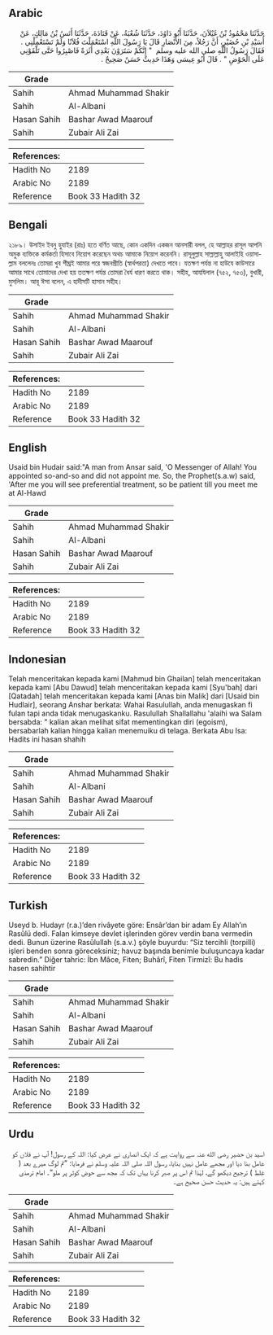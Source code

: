 ## Arabic


<div dir="rtl" lang="ar" style={{fontSize:'larger',backgroundColor:'#f8f9fa',padding:20}}>
حَدَّثَنَا مَحْمُودُ بْنُ غَيْلاَنَ، حَدَّثَنَا أَبُو دَاوُدَ، حَدَّثَنَا شُعْبَةُ، عَنْ قَتَادَةَ، حَدَّثَنَا أَنَسُ بْنُ مَالِكٍ، عَنْ أُسَيْدِ بْنِ حُضَيْرٍ، أَنَّ رَجُلاً، مِنَ الأَنْصَارِ قَالَ يَا رَسُولَ اللَّهِ اسْتَعْمَلْتَ فُلاَنًا وَلَمْ تَسْتَعْمِلْنِي ‏.‏ فَقَالَ رَسُولُ اللَّهِ صلى الله عليه وسلم ‏ "‏ إِنَّكُمْ سَتَرَوْنَ بَعْدِي أَثَرَةً فَاصْبِرُوا حَتَّى تَلْقَوْنِي عَلَى الْحَوْضِ ‏"‏ ‏.‏ قَالَ أَبُو عِيسَى وَهَذَا حَدِيثٌ حَسَنٌ صَحِيحٌ ‏.‏
</div>
<div style={{backgroundColor:'#f8f9fa',padding:20, marginBottom: 10}}><table> <thead> <tr> <th>Grade</th> <th></th> </tr> </thead> <tbody> <tr><td>Sahih</td><td>Ahmad Muhammad Shakir</td></tr><tr><td>Sahih</td><td>Al-Albani</td></tr><tr><td>Hasan Sahih</td><td>Bashar Awad Maarouf</td></tr><tr><td>Sahih</td><td>Zubair Ali Zai</td></tr></tbody></table><table> <thead> <tr> <th>References:</th> <th></th> </tr> </thead> <tbody><tr><td>Hadith No</td><td>2189</td></tr><tr><td>Arabic No</td><td>2189</td></tr><tr><td>Reference</td><td>Book 33 Hadith 32</td></tr></tbody></table></div>

## Bengali


<div dir="ltr" lang="bn" style={{fontSize:'larger',backgroundColor:'#f8f9fa',padding:20}}>
২১৮৯। উসাইদ ইবনু হুযাইর (রাঃ) হতে বর্ণিত আছে, কোন একদিন একজন আনসারী বলল, হে আল্লাহর রাসূল আপনি অমুক ব্যক্তিকে কর্মকর্তা হিসাবে নিয়োগ করেছেন অথচ আমাকে নিয়োগ করেননি। রাসূলুল্লাহ সাল্লাল্লাহু আলাইহি ওয়াসাল্লাম বললেনঃ তোমরা খুব শীঘ্রই আমার পরে স্বজনপ্রীতি (স্বার্থপরতা) দেখতে পাবে। যতক্ষণ পর্যন্ত না হাউযে কাউসারে আমার সাথে তোমাদের দেখা হয় ততক্ষণ পর্যন্ত তোমরা ধৈর্য ধারণ করতে থাক। সহীহ, আযযিলাল (৭৫২, ৭৫৩), বুখারী, মুসলিম। আবূ ঈসা বলেন, এ হাদীসটি হাসান সহীহ।
</div>
<div style={{backgroundColor:'#f8f9fa',padding:20, marginBottom: 10}}><table> <thead> <tr> <th>Grade</th> <th></th> </tr> </thead> <tbody> <tr><td>Sahih</td><td>Ahmad Muhammad Shakir</td></tr><tr><td>Sahih</td><td>Al-Albani</td></tr><tr><td>Hasan Sahih</td><td>Bashar Awad Maarouf</td></tr><tr><td>Sahih</td><td>Zubair Ali Zai</td></tr></tbody></table><table> <thead> <tr> <th>References:</th> <th></th> </tr> </thead> <tbody><tr><td>Hadith No</td><td>2189</td></tr><tr><td>Arabic No</td><td>2189</td></tr><tr><td>Reference</td><td>Book 33 Hadith 32</td></tr></tbody></table></div>

## English


<div dir="ltr" lang="en" style={{fontSize:'larger',backgroundColor:'#f8f9fa',padding:20}}>
Usaid bin Hudair said:"A man from Ansar said, 'O Messenger of Allah! You appointed so-and-so and did not appoint me. So, the Prophet(s.a.w) said, 'After me you will see preferential treatment, so be patient till you meet me at Al-Hawd
</div>
<div style={{backgroundColor:'#f8f9fa',padding:20, marginBottom: 10}}><table> <thead> <tr> <th>Grade</th> <th></th> </tr> </thead> <tbody> <tr><td>Sahih</td><td>Ahmad Muhammad Shakir</td></tr><tr><td>Sahih</td><td>Al-Albani</td></tr><tr><td>Hasan Sahih</td><td>Bashar Awad Maarouf</td></tr><tr><td>Sahih</td><td>Zubair Ali Zai</td></tr></tbody></table><table> <thead> <tr> <th>References:</th> <th></th> </tr> </thead> <tbody><tr><td>Hadith No</td><td>2189</td></tr><tr><td>Arabic No</td><td>2189</td></tr><tr><td>Reference</td><td>Book 33 Hadith 32</td></tr></tbody></table></div>

## Indonesian


<div dir="ltr" lang="id" style={{fontSize:'larger',backgroundColor:'#f8f9fa',padding:20}}>
Telah menceritakan kepada kami [Mahmud bin Ghailan] telah menceritakan kepada kami [Abu Dawud] telah menceritakan kepada kami [Syu'bah] dari [Qatadah] telah menceritakan kepada kami [Anas bin Malik] dari [Usaid bin Hudlair], seorang Anshar berkata: Wahai Rasulullah, anda menugaskan fi fulan tapi anda tidak menugaskanku. Rasulullah Shallallahu 'alaihi wa Salam bersabda: " kalian akan melihat sifat mementingkan diri (egoism), bersabarlah kalian hingga kalian menemuiku di telaga. Berkata Abu Isa: Hadits ini hasan shahih
</div>
<div style={{backgroundColor:'#f8f9fa',padding:20, marginBottom: 10}}><table> <thead> <tr> <th>Grade</th> <th></th> </tr> </thead> <tbody> <tr><td>Sahih</td><td>Ahmad Muhammad Shakir</td></tr><tr><td>Sahih</td><td>Al-Albani</td></tr><tr><td>Hasan Sahih</td><td>Bashar Awad Maarouf</td></tr><tr><td>Sahih</td><td>Zubair Ali Zai</td></tr></tbody></table><table> <thead> <tr> <th>References:</th> <th></th> </tr> </thead> <tbody><tr><td>Hadith No</td><td>2189</td></tr><tr><td>Arabic No</td><td>2189</td></tr><tr><td>Reference</td><td>Book 33 Hadith 32</td></tr></tbody></table></div>

## Turkish


<div dir="ltr" lang="tr" style={{fontSize:'larger',backgroundColor:'#f8f9fa',padding:20}}>
Useyd b. Hudayr (r.a.)’den rivâyete göre: Ensâr’dan bir adam Ey Allah’ın Rasûlü dedi. Falan kimseye devlet işlerinden görev verdin bana vermedin dedi. Bunun üzerine Rasûlullah (s.a.v.) şöyle buyurdu: “Siz tercihli (torpilli) işleri benden sonra göreceksiniz; havuz başında benimle buluşuncaya kadar sabredin.” Diğer tahric: İbn Mâce, Fiten; Buhârî, Fiten Tirmizî: Bu hadis hasen sahihtir
</div>
<div style={{backgroundColor:'#f8f9fa',padding:20, marginBottom: 10}}><table> <thead> <tr> <th>Grade</th> <th></th> </tr> </thead> <tbody> <tr><td>Sahih</td><td>Ahmad Muhammad Shakir</td></tr><tr><td>Sahih</td><td>Al-Albani</td></tr><tr><td>Hasan Sahih</td><td>Bashar Awad Maarouf</td></tr><tr><td>Sahih</td><td>Zubair Ali Zai</td></tr></tbody></table><table> <thead> <tr> <th>References:</th> <th></th> </tr> </thead> <tbody><tr><td>Hadith No</td><td>2189</td></tr><tr><td>Arabic No</td><td>2189</td></tr><tr><td>Reference</td><td>Book 33 Hadith 32</td></tr></tbody></table></div>

## Urdu


<div dir="rtl" lang="ur" style={{fontSize:'larger',backgroundColor:'#f8f9fa',padding:20}}>
اسید بن حضیر رضی الله عنہ سے روایت ہے کہ ایک انصاری نے عرض کیا: اللہ کے رسول! آپ نے فلاں کو عامل بنا دیا اور مجھے عامل نہیں بنایا، رسول اللہ صلی اللہ علیہ وسلم نے فرمایا: ”تم لوگ میرے بعد ( غلط ) ترجیح دیکھو گے، لہٰذا تم اس پر صبر کرنا یہاں تک کہ مجھ سے حوض کوثر پر ملو“۔ امام ترمذی کہتے ہیں: یہ حدیث حسن صحیح ہے۔
</div>
<div style={{backgroundColor:'#f8f9fa',padding:20, marginBottom: 10}}><table> <thead> <tr> <th>Grade</th> <th></th> </tr> </thead> <tbody> <tr><td>Sahih</td><td>Ahmad Muhammad Shakir</td></tr><tr><td>Sahih</td><td>Al-Albani</td></tr><tr><td>Hasan Sahih</td><td>Bashar Awad Maarouf</td></tr><tr><td>Sahih</td><td>Zubair Ali Zai</td></tr></tbody></table><table> <thead> <tr> <th>References:</th> <th></th> </tr> </thead> <tbody><tr><td>Hadith No</td><td>2189</td></tr><tr><td>Arabic No</td><td>2189</td></tr><tr><td>Reference</td><td>Book 33 Hadith 32</td></tr></tbody></table></div>